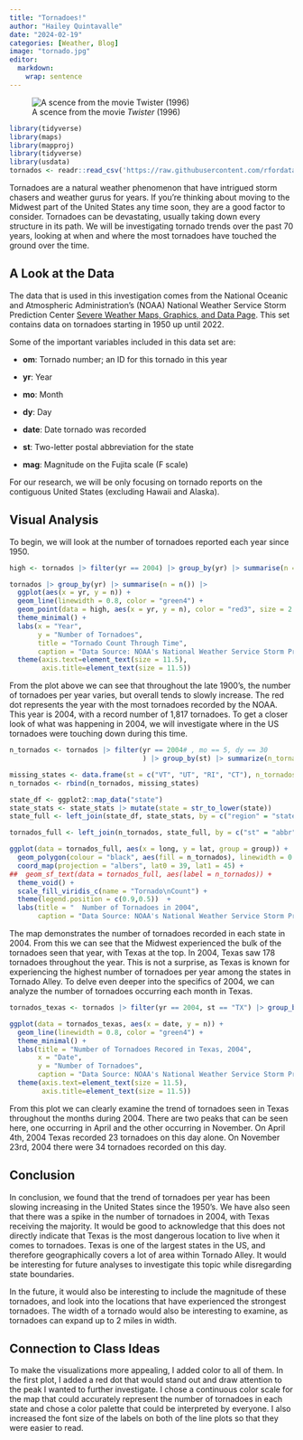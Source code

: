 ```yaml
---
title: "Tornadoes!"
author: "Hailey Quintavalle"
date: "2024-02-19"
categories: [Weather, Blog]
image: "tornado.jpg"
editor: 
  markdown: 
    wrap: sentence
---
```


![A scence from the movie *Twister* (1996)](twister.jpg)

```r
library(tidyverse)
library(maps)
library(mapproj)
library(tidyverse)
library(usdata)
tornados <- readr::read_csv('https://raw.githubusercontent.com/rfordatascience/tidytuesday/master/data/2023/2023-05-16/tornados.csv')
```

Tornadoes are a natural weather phenomenon that have intrigued storm chasers and weather gurus for years. If you're thinking about moving to the Midwest part of the United States any time soon, they are a good factor to consider. Tornadoes can be devastating, usually taking down every structure in its path. We will be investigating tornado trends over the past 70 years, looking at when and where the most tornadoes have touched the ground over the time. 
 
## A Look at the Data

The data that is used in this investigation comes from the National Oceanic and Atmospheric Administration's (NOAA) National Weather Service Storm Prediction Center [Severe Weather Maps, Graphics, and Data Page](https://www.spc.noaa.gov/wcm/#data). This set contains data on tornadoes starting in 1950 up until 2022. 

Some of the important variables included in this data set are: 

- **om**: Tornado number; an ID for this tornado in this year

- **yr**: Year

- **mo**: Month

- **dy**: Day 

- **date**: Date tornado was recorded

- **st**: Two-letter postal abbreviation for the state 

- **mag**: Magnitude on the Fujita scale (F scale)

For our research, we will be only focusing on tornado reports on the contiguous United States (excluding Hawaii and Alaska). 

## Visual Analysis

To begin, we will look at the number of tornadoes reported each year since 1950. 

```r
high <- tornados |> filter(yr == 2004) |> group_by(yr) |> summarise(n = n())

tornados |> group_by(yr) |> summarise(n = n()) |>
  ggplot(aes(x = yr, y = n)) + 
  geom_line(linewidth = 0.8, color = "green4") +
  geom_point(data = high, aes(x = yr, y = n), color = "red3", size = 2.5) +
  theme_minimal() +
  labs(x = "Year", 
       y = "Number of Tornadoes", 
       title = "Tornado Count Through Time",
       caption = "Data Source: NOAA's National Weather Service Storm Prediction Center") +
  theme(axis.text=element_text(size = 11.5),
        axis.title=element_text(size = 11.5))
```

From the plot above we can see that throughout the late 1900's, the number of tornadoes per year varies, but overall tends to slowly increase. The red dot represents the year with the most tornadoes recorded by the NOAA. This year is 2004, with a record number of 1,817 tornadoes. To get a closer look of what was happening in 2004, we will investigate where in the US tornadoes were touching down during this time. 

```r
n_tornados <- tornados |> filter(yr == 2004# , mo == 5, dy == 30
                                 ) |> group_by(st) |> summarize(n_tornados = n()) 

missing_states <- data.frame(st = c("VT", "UT", "RI", "CT"), n_tornados = 0)
n_tornados <- rbind(n_tornados, missing_states)

state_df <- ggplot2::map_data("state") 
state_stats <- state_stats |> mutate(state = str_to_lower(state)) 
state_full <- left_join(state_df, state_stats, by = c("region" = "state")) 

tornados_full <- left_join(n_tornados, state_full, by = c("st" = "abbr"))
```


```r
ggplot(data = tornados_full, aes(x = long, y = lat, group = group)) +
  geom_polygon(colour = "black", aes(fill = n_tornados), linewidth = 0.8) +
  coord_map(projection = "albers", lat0 = 39, lat1 = 45) +
##  geom_sf_text(data = tornados_full, aes(label = n_tornados)) +
  theme_void() + 
  scale_fill_viridis_c(name = "Tornado\nCount") +
  theme(legend.position = c(0.9,0.5))  +
  labs(title = "  Number of Tornadoes in 2004",
       caption = "Data Source: NOAA's National Weather Service Storm Prediction Center  ")
```

The map demonstrates the number of tornadoes recorded in each state in 2004. From this we can see that the Midwest experienced the bulk of the tornadoes seen that year, with Texas at the top. In 2004, Texas saw 178 tornadoes throughout the year. This is not a surprise, as Texas is known for experiencing the highest number of tornadoes per year among the states in Tornado Alley. To delve even deeper into the specifics of 2004, we can analyze the number of tornadoes occurring each month in Texas.

```r
tornados_texas <- tornados |> filter(yr == 2004, st == "TX") |> group_by(date) |> summarise(n = n())

ggplot(data = tornados_texas, aes(x = date, y = n)) + 
  geom_line(linewidth = 0.8, color = "green4") +
  theme_minimal() +
  labs(title = "Number of Tornadoes Recored in Texas, 2004",
       x = "Date",
       y = "Number of Tornadoes",
       caption = "Data Source: NOAA's National Weather Service Storm Prediction Center") +
  theme(axis.text=element_text(size = 11.5),
        axis.title=element_text(size = 11.5))
```

From this plot we can clearly examine the trend of tornadoes seen in Texas throughout the months during 2004. There are two peaks that can be seen here, one occurring in April and the other occurring in November. On April 4th, 2004 Texas recorded 23 tornadoes on this day alone. On November 23rd, 2004 there were 34 tornadoes recorded on this day. 

## Conclusion

In conclusion, we found that the trend of tornadoes per year has been slowing increasing in the United States since the 1950's. We have also seen that there was a spike in the number of tornadoes in 2004, with Texas receiving the majority. It would be good to acknowledge that this does not directly indicate that Texas is the most dangerous location to live when it comes to tornadoes. Texas is one of the largest states in the US, and therefore geographically covers a lot of area within Tornado Alley. It would be interesting for future analyses to investigate this topic while disregarding state boundaries.

In the future, it would also be interesting to include the magnitude of these tornadoes, and look into the locations that have experienced the strongest tornadoes. The width of a tornado would also be interesting to examine, as tornadoes can expand up to 2 miles in width. 

## Connection to Class Ideas

To make the visualizations more appealing, I added color to all of them. In the first plot, I added a red dot that would stand out and draw attention to the peak I wanted to further investigate. I chose a continuous color scale for the map that could accurately represent the number of tornadoes in each state and chose a color palette that could be interpreted by everyone. I also increased the font size of the labels on both of the line plots so that they were easier to read. 

